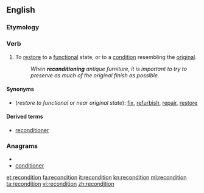 ==English==

===Etymology===

{{prefix|re|condition}}

===Verb===
{{en-verb}}

# To [[restore]] to a [[functional]] state, or to a [[condition]] resembling the [[original]].
#:''When '''reconditioning''' antique furniture, it is important to try to preserve as much of the original finish as possible.''

====Synonyms====
*(''restore to functional or near original state''): [[fix]], [[refurbish]], [[repair]], [[restore]]

====Derived terms====
*[[reconditioner]]

===Anagrams===
* {{alphagram|cdeiinnoort}}
* [[conditioner#English|conditioner]]

[[et:recondition]]
[[fa:recondition]]
[[it:recondition]]
[[kn:recondition]]
[[ml:recondition]]
[[ta:recondition]]
[[vi:recondition]]
[[zh:recondition]]
